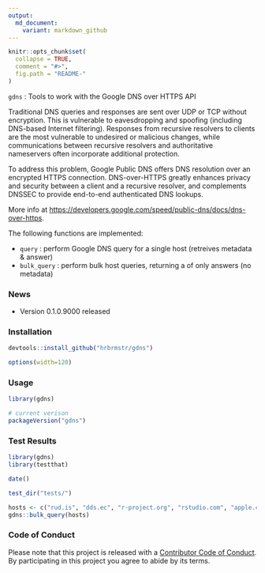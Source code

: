 ```yaml
---
output:
  md_document:
    variant: markdown_github
---
```


<!-- README.md is generated from README.Rmd. Please edit that file -->

```r
knitr::opts_chunk$set(
  collapse = TRUE,
  comment = "#>",
  fig.path = "README-"
)
```

`gdns` : Tools to work with the Google DNS over HTTPS API

Traditional DNS queries and responses are sent over UDP or TCP without encryption. This is vulnerable to eavesdropping and spoofing (including DNS-based Internet filtering). Responses from recursive resolvers to clients are the most vulnerable to undesired or malicious changes, while communications between recursive resolvers and authoritative nameservers often incorporate additional protection.

To address this problem, Google Public DNS offers DNS resolution over an encrypted HTTPS connection. DNS-over-HTTPS greatly enhances privacy and security between a client and a recursive resolver, and complements DNSSEC to provide end-to-end authenticated DNS lookups.

More info at <https://developers.google.com/speed/public-dns/docs/dns-over-https>.

The following functions are implemented:

- `query` : perform Google DNS query for a single host (retreives metadata & answer)
- `bulk_query` : perform bulk host queries, returning a \code{data.frame} of only answers (no metadata)

### News

- Version 0.1.0.9000 released

### Installation

```r
devtools::install_github("hrbrmstr/gdns")
```

```r
options(width=120)
```

### Usage

```r
library(gdns)

# current verison
packageVersion("gdns")

```

### Test Results

```r
library(gdns)
library(testthat)

date()

test_dir("tests/")

hosts <- c("rud.is", "dds.ec", "r-project.org", "rstudio.com", "apple.com")
gdns::bulk_query(hosts)
```

### Code of Conduct

Please note that this project is released with a [Contributor Code of Conduct](CONDUCT.md). 
By participating in this project you agree to abide by its terms.
